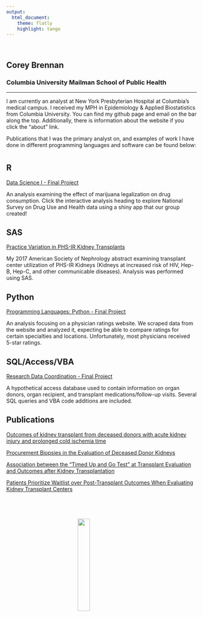 ```yaml
---
output:
  html_document:
    theme: flatly
    highlight: tango
---
```

<br>

## **Corey Brennan**
### Columbia University Mailman School of Public Health

***

I am currently an analyst at New York Presbyterian Hospital at Columbia's medical campus. I received my MPH in Epidemiology & Applied Biostatistics from Columbia University. You can find my github page and email on the bar along the top. Additionally, there is information about the website if you click the "about" link.

Publications that I was the primary analyst on, and examples of work I have done in different programming languages and software can be found below:

# {.tabset .tabset-fade .tabset-pills}

## **R**

[Data Science I - Final Project](https://kblitsman.github.io/p8105_final/)

An analysis examining the effect of marijuana legalization on drug consumption. Click the interactive analysis heading to explore National Survey on Drug Use and Health data using a shiny app that our group created!

## **SAS**

[Practice Variation in PHS-IR Kidney Transplants](https://www.asn-online.org/education/kidneyweek/2017/program-abstract.aspx?controlId=2789653)

My 2017 American Society of Nephrology abstract examining transplant center utilization of PHS-IR Kidneys (Kidneys at increased risk of HIV, Hep-B, Hep-C, and other communicable diseases). Analysis was performed using SAS.

## **Python**

[Programming Languages: Python - Final Project](Final_Project_kb2908_cb3262.html)

An analysis focusing on a physician ratings website. We scraped data from the website and analyzed it, expecting be able to compare ratings for certain specialties and locations. Unfortunately, most physicians received 5-star ratings.

## **SQL/Access/VBA**

[Research Data Coordination - Final Project](cb3262_final.accdb)

A hypothetical access database used to contain information on organ donors, organ recipient, and transplant medications/follow-up visits. Several SQL queries and VBA code additions are included.

## **Publications**

[Outcomes of kidney transplant from deceased donors with acute kidney injury and prolonged cold ischemia time](https://onlinelibrary.wiley.com/doi/abs/10.1111/tri.13406)

[Procurement Biopsies in the Evaluation of Deceased Donor Kidneys](https://cjasn.asnjournals.org/content/13/12/1876)

[Association between the "Timed Up and Go Test" at Transplant Evaluation and Outcomes after Kidney Transplantation](https://onlinelibrary.wiley.com/doi/abs/10.1111/ctr.13410)

[Patients Prioritize Waitlist over Post-Transplant Outcomes When Evaluating Kidney Transplant Centers](https://onlinelibrary.wiley.com/doi/abs/10.1111/ajt.14985)



#
<br>

<style>
IMG.selfie {
    display: block;
    margin-left: auto;
    margin-right: auto }
</style>
<img class="selfie" src="images/corey_greatWall.jpg" style="width:25%;height:25%" align="Middle">